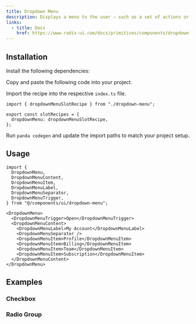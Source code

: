 ```yaml
---
title: Dropdown Menu
description: Displays a menu to the user — such as a set of actions or functions — triggered by a button.
links:
  - title: Docs
    href: https://www.radix-ui.com/docs/primitives/components/dropdown-menu
---
```


<ComponentPreview name="dropdown-menu-demo" />

## Installation

<Steps>

<Step>Install the following dependencies:</Step>

<PackageInstaller name="@radix-ui/react-dropdown-menu" />

<Step>Copy and paste the following code into your project.</Step>

<ComponentSource name="dropdown-menu.ts" type="slot-recipe" />

<ComponentSource name="dropdown-menu.tsx" type="component" />

<Step>Import the recipe into the respective `index.ts` file.</Step>

```tsx
import { dropdownMenuSlotRecipe } from "./dropdown-menu";

export const slotRecipes = {
  dropdownMenu: dropdownMenuSlotRecipe,
};
```

<Step>Run `panda codegen` and update the import paths to match your project setup.</Step>

</Steps>

## Usage

```tsx
import {
  DropdownMenu,
  DropdownMenuContent,
  DropdownMenuItem,
  DropdownMenuLabel,
  DropdownMenuSeparator,
  DropdownMenuTrigger,
} from "@/components/ui/dropdown-menu";
```

```tsx
<DropdownMenu>
  <DropdownMenuTrigger>Open</DropdownMenuTrigger>
  <DropdownMenuContent>
    <DropdownMenuLabel>My Account</DropdownMenuLabel>
    <DropdownMenuSeparator />
    <DropdownMenuItem>Profile</DropdownMenuItem>
    <DropdownMenuItem>Billing</DropdownMenuItem>
    <DropdownMenuItem>Team</DropdownMenuItem>
    <DropdownMenuItem>Subscription</DropdownMenuItem>
  </DropdownMenuContent>
</DropdownMenu>
```

## Examples

### Checkbox

<ComponentPreview name="dropdown-menu-checkbox" />

### Radio Group

<ComponentPreview name="dropdown-menu-radio-group" />
